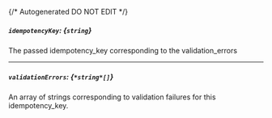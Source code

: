 {/* Autogenerated DO NOT EDIT  */}
##### `idempotencyKey`: *{`string`}*
The passed idempotency_key corresponding to the validation_errors

---
##### `validationErrors`: *{`*string*[]`}*
An array of strings corresponding to validation failures for this idempotency_key.


